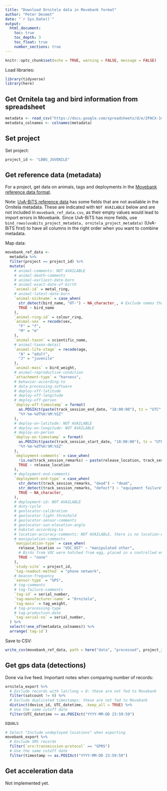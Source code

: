 ```yaml
---
title: "Download Ornitela data in Movebank format"
author: "Peter Desmet"
date: "`r Sys.Date()`"
output:
  html_document:
    toc: true
    toc_depth: 3
    toc_float: true
    number_sections: true
---
```


```r
knitr::opts_chunk$set(echo = TRUE, warning = FALSE, message = FALSE)
```

Load libraries:

```r
library(tidyverse)
library(here)
```

## Get Ornitela tag and bird information from spreadsheet

```r
metadata <- read_csv("https://docs.google.com/spreadsheets/d/e/2PACX-1vSU838D5jOOcPSyL21iheYdC1hEwYaR88x9qhJNLOZtmaTuK6hv23Vpz-o1b5erXur4Vw2g9Z2mQchh/pub?gid=0&single=true&output=csv")
metadata_colnames <- colnames(metadata)
```

## Set project

Set project:

```r
project_id <- "LBBG_JUVENILE"
```

## Get reference data (metadata)

For a project, get data on animals, tags and deployments in the [Movebank reference data format](https://www.movebank.org/node/27).

Note: [UvA-BiTS reference data](../sql/movebank_ref.sql) has some fields that are not available in the Ornitela metadata. These are indicated with `NOT AVAILABLE` below and are not included in `movebank_ref_data.csv`, as their empty values would lead to import errors in Movebank. Since UvA-BiTS has more fields, use `bind_rows(uvabits_project_metadata, ornitela_project_metadata)` (UvA-BiTS first) to have all columns in the right order when you want to combine metadata.

Map data:

```r
movebank_ref_data <-
  metadata %>%
  filter(project == project_id) %>%
  mutate(
    # animal-comments: NOT AVAILABLE
    # animal-death-comments
    # animal-earliest-date-born
    # animal-exact-date-of-birth
    `animal-id` = metal_ring,
    # animal-latest-date-born
    `animal-nickname` = case_when(
      str_detect(bird_name, "OT-") ~ NA_character_, # Exclude names that are the default tag name
      TRUE ~ bird_name
    ),
    `animal-ring-id` = colour_ring,
    `animal-sex` = recode(sex,
      "F" = "f",
      "M" = "m"
    ),
    `animal-taxon` = scientific_name,
    # animal-taxon-detail
    `animal-life-stage` = recode(age,
      "A" = "adult",
      "J" = "juvenile"
    ),
    `animal-mass` = bird_weight,
    # animal-reproductive-condition
    `attachment-type` = "harness",
    # behavior-according-to
    # data-processing-software
    # deploy-off-latitude
    # deploy-off-longitude
    # deploy-off-person
    `deploy-off-timestamp` = format(
      as.POSIXct(paste(track_session_end_date, "18:00:00"), tz = "UTC", format = "%Y-%m-%d %H:%M:%S"),
      "%Y-%m-%dT%H:%M:%SZ"
    ),
    # deploy-on-latitude: NOT AVAILABLE
    # deploy-on-longitude: NOT AVAILABLE
    # deploy-on-person
    `deploy-on-timestamp` = format(
      as.POSIXct(paste(track_session_start_date, "18:00:00"), tz = "UTC", format = "%Y-%m-%d %H:%M:%S"),
      "%Y-%m-%dT%H:%M:%SZ"
    ),
    `deployment-comments` = case_when(
      !is.na(track_session_remarks) ~ paste(release_location, track_session_remarks, sep = " | "),
      TRUE ~ release_location
    ),
    # deployment-end-comments
    `deployment-end-type` = case_when(
      str_detect(track_session_remarks, "dead") ~ "dead",
      str_detect(track_session_remarks, "defect") ~ "equipment failure",
      TRUE ~ NA_character_
    ),
    # deployment-id: NOT AVAILABLE
    # duty-cycle
    # geolocator-calibration
    # geolocator-light-threshold
    # geolocator-sensor-comments
    # geolocator-sun-elevation-angle
    # habitat-according-to
    # location-accuracy-comments: NOT AVAILABLE, there is no location-error-numerical/vertical-error-numerical in the gps data
    # manipulation-comments
    `manipulation-type` = case_when(
      release_location == "VOC_OST" ~ "manipulated other",
      # Birds from VOC were hatched from egg, placed in a controlled environment and subjected to behavioural studies
      TRUE ~ "none"
    ),
    `study-site` = project_id,
    `tag-readout-method` = "phone network",
    # beacon-frequency
    `sensor-type` = "GPS",
    # tag-comments
    # tag-failure-comments
    `tag-id` = serial_number,
    `tag-manufacturer-name` = "Ornitela",
    `tag-mass` = tag_weight,
    # tag-processing-type
    # tag-production-date
    `tag-serial-no` = serial_number,
  ) %>%
  select(!one_of(metadata_colnames)) %>%
  arrange(`tag-id`)
```

Save to CSV:

```r
write_csv(movebank_ref_data, path = here("data", "processed", project_id, "movebank_ref_data.csv"), na = "")
```

## Get gps data (detections)

Done via live feed. Important notes when comparing number of records:

```R
ornitela_export %>%
  # Exclude records with lat/long = 0: these are not fed to Movebank
  filter(satcount != 0) %>%
  # Exclude duplicated timestamps: these are not fed to Movebank
  distinct(device_id, UTC_datetime, .keep_all = TRUE) %>%
  # Use the same cutoff date
  filter(UTC_datetime <= as.POSIXct("YYYY-MM-DD 23:59:59")
  
EQUALS

# Select "Include undeployed locations" when exporting
movebank_export %>%
  # Exclude SMS records
  filter(`orn:transmission-protocol` == "GPRS")
  # Use the same cutoff date
  filter(timestamp <= as.POSIXct("YYYY-MM-DD 23:59:59")
```

## Get acceleration data

Not implemented yet.
